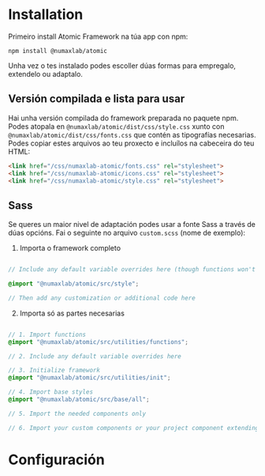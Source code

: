
<Meta title="Instalación"/>

# Installation

Primeiro install Atomic Framework na túa app con npm:

```
npm install @numaxlab/atomic
```

Unha vez o tes instalado podes escoller dúas formas para empregalo, extendelo ou adaptalo.

## Versión compilada e lista para usar

Hai unha versión compilada do framework preparada no paquete npm. Podes atopala en
```@numaxlab/atomic/dist/css/style.css``` xunto con ```@numaxlab/atomic/dist/css/fonts.css``` que contén as
tipografías necesarias. Podes copiar estes arquivos ao teu proxecto e incluílos na cabeceira
do teu HTML:
```html
<link href="/css/numaxlab-atomic/fonts.css" rel="stylesheet">
<link href="/css/numaxlab-atomic/icons.css" rel="stylesheet">
<link href="/css/numaxlab-atomic/style.css" rel="stylesheet">
```

## Sass

Se queres un maior nivel de adaptación podes usar a fonte Sass a través de dúas opcións. Fai o seguinte no arquivo
```custom.scss``` (nome de exemplo):

1. Importa o framework completo

```scss

// Include any default variable overrides here (though functions won't be available)

@import "@numaxlab/atomic/src/style";

// Then add any customization or additional code here

```

2. Importa só as partes necesarias

```scss

// 1. Import functions
@import "@numaxlab/atomic/src/utilities/functions";

// 2. Include any default variable overrides here

// 3. Initialize framework
@import "@numaxlab/atomic/src/utilities/init";

// 4. Import base styles
@import "@numaxlab/atomic/src/base/all";

// 5. Import the needed components only

// 6. Import your custom components or your project component extending the framework ones

```

# Configuración
